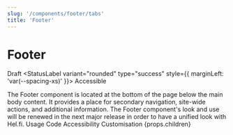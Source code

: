 ```yaml
---
slug: '/components/footer/tabs'
title: 'Footer'
---
```




# Footer

<StatusLabel variant="rounded" type="error">Draft</StatusLabel>
<StatusLabel variant="rounded" type="success" style={{ marginLeft: 'var(--spacing-xs)' }}>
  Accessible
</StatusLabel>

<LeadParagraph>
  The Footer component is located at the bottom of the page below the main body content. It provides a place for secondary navigation, site-wide actions, and additional information.
</LeadParagraph>

<Notification label="Breaking change" className="siteNotification" type="alert">
  The Footer component's look and use will be renewed in the next major release in order to have a unified look with Hel.fi.
</Notification>

<PageTabs pageContext={props.pageContext}>
  <PageTabs.TabList>
    <PageTabs.Tab href="/">Usage</PageTabs.Tab>
    <PageTabs.Tab href="/code">Code</PageTabs.Tab>
    <PageTabs.Tab href="/accessibility">Accessibility</PageTabs.Tab>
    <PageTabs.Tab href="/customisation">Customisation</PageTabs.Tab>
  </PageTabs.TabList>
  <PageTabs.TabPanel>{props.children}</PageTabs.TabPanel>
</PageTabs>

